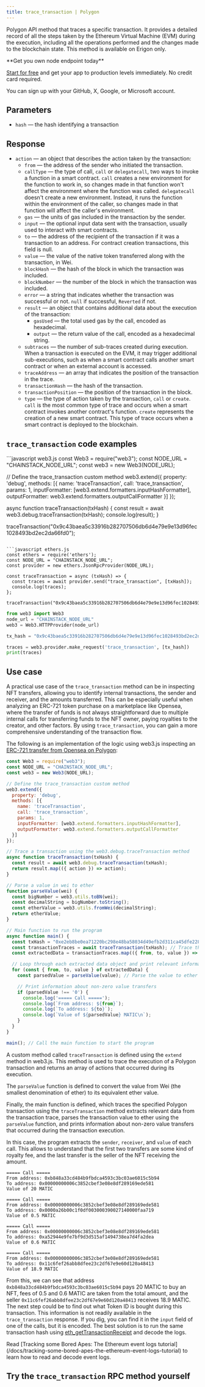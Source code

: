 ---
title: trace_transaction | Polygon
---

Polygon API method that traces a specific transaction. It provides a detailed record of all the steps taken by the Ethereum Virtual Machine (EVM) during the execution, including all the operations performed and the changes made to the blockchain state. This method is available on Erigon only.

<Check>
**Get you own node endpoint today**

[Start for free](https://console.chainstack.com/) and get your app to production levels immediately. No credit card required.

You can sign up with your GitHub, X, Google, or Microsoft account.
</Check>


## Parameters

* `hash` — the hash identifying a transaction

## Response

* `action` — an object that describes the action taken by the transaction:
  + `from` — the address of the sender who initiated the transaction.
  + `callType` — the type of call, `call` or `delegatecall`, two ways to invoke a function in a smart contract. `call` creates a new environment for the function to work in, so changes made in that function won't affect the environment where the function was called. `delegatecall` doesn't create a new environment. Instead, it runs the function within the environment of the caller, so changes made in that function will affect the caller's environment.
  + `gas` — the units of gas included in the transaction by the sender.
  + `input` — the optional input data sent with the transaction, usually used to interact with smart contracts.
  + `to` — the address of the recipient of the transaction if it was a transaction to an address. For contract creation transactions, this field is null.
  + `value` — the value of the native token transferred along with the transaction, in Wei.
  + `blockHash` — the hash of the block in which the transaction was included.
  + `blockNumber` — the number of the block in which the transaction was included.
  + `error` — a string that indicates whether the transaction was successful or not. `null` if successful, `Reverted` if not.
  + `result` — an object that contains additional data about the execution of the transaction:
    - `gasUsed` — the total used gas by the call, encoded as hexadecimal.
    - `output` — the return value of the call, encoded as a hexadecimal string.
  + `subtraces` — the number of sub-traces created during execution. When a transaction is executed on the EVM, it may trigger additional sub-executions, such as when a smart contract calls another smart contract or when an external account is accessed.
  + `traceAddress` — an array that indicates the position of the transaction in the trace.
  + `transactionHash` — the hash of the transaction.
  + `transactionPosition` — the position of the transaction in the block.
  + `type` — the type of action taken by the transaction, `call` or `create`. `call`  is the most common type of trace and occurs when a smart contract invokes another contract's function. `create` represents the creation of a new smart contract. This type of trace occurs when a smart contract is deployed to the blockchain.

## `trace_transaction` code examples

<CodeGroup>
```javascript web3.js
const Web3 = require("web3");
const NODE_URL = "CHAINSTACK_NODE_URL";
const web3 = new Web3(NODE_URL);

// Define the trace_transaction custom method
web3.extend({
  property: 'debug',
  methods: [{
    name: 'traceTransaction',
    call: 'trace_transaction',
    params: 1,
    inputFormatter: [web3.extend.formatters.inputHashFormatter],
    outputFormatter: web3.extend.formatters.outputCallFormatter
  }]
});

async function traceTransaction(txHash) {
    const result = await web3.debug.traceTransaction(txHash);
    console.log(result);
}

traceTransaction("0x9c43baea5c33916b282707506db6d4e79e9e13d96fec1028493bd2ec2da66fd0");
```

```javascript ethers.js
const ethers = require('ethers');
const NODE_URL = "CHAINSTACK_NODE_URL";
const provider = new ethers.JsonRpcProvider(NODE_URL);

const traceTransaction = async (txHash) => {
  const traces = await provider.send("trace_transaction", [txHash]);
  console.log(traces);
};

traceTransaction("0x9c43baea5c33916b282707506db6d4e79e9e13d96fec1028493bd2ec2da66fd0")
```

```python web3.py
from web3 import Web3  
node_url = "CHAINSTACK_NODE_URL" 
web3 = Web3.HTTPProvider(node_url)

tx_hash = "0x9c43baea5c33916b282707506db6d4e79e9e13d96fec1028493bd2ec2da66fd0"

traces = web3.provider.make_request('trace_transaction', [tx_hash])
print(traces)
```
</CodeGroup>


## Use case

A practical use case of the `trace_transaction` method can be in inspecting NFT transfers, allowing you to identify internal transactions, the sender and receiver, and the amounts transferred. This can be especially useful when analyzing an ERC-721 token purchase on a marketplace like Opensea, where the transfer of funds is not always straightforward due to multiple internal calls for transferring funds to the NFT owner, paying royalties to the creator, and other factors. By using `trace_transaction`, you can gain a more comprehensive understanding of the transaction flow.

The following is an implementation of the logic using web3.js inspecting an [ERC-721 transfer from Opensea on Polygon](https://polygonscan.com/tx/0xe2eb8be0ea71220bc298e48ba58034d49efb2d311ca45dfe228cb564cd8a3fb5):

```javascript index.js
const Web3 = require("web3");
const NODE_URL = "CHAINSTACK_NODE_URL";
const web3 = new Web3(NODE_URL);

// Define the trace_transaction custom method
web3.extend({
  property: 'debug',
  methods: [{
    name: 'traceTransaction',
    call: 'trace_transaction',
    params: 1,
    inputFormatter: [web3.extend.formatters.inputHashFormatter],
    outputFormatter: web3.extend.formatters.outputCallFormatter
  }]
});

// Trace a transaction using the web3.debug.traceTransaction method
async function traceTransaction(txHash) {
  const result = await web3.debug.traceTransaction(txHash);
  return result.map(({ action }) => action);
}

// Parse a value in wei to ether
function parseValue(wei) {
  const bigNumber = web3.utils.toBN(wei);
  const decimalString = bigNumber.toString();
  const etherValue = web3.utils.fromWei(decimalString);
  return etherValue;
}

// Main function to run the program
async function main() {
  const txHash = "0xe2eb8be0ea71220bc298e48ba58034d49efb2d311ca45dfe228cb564cd8a3fb5";
  const transactionTraces = await traceTransaction(txHash); // Trace the specified transaction
  const extractedData = transactionTraces.map(({ from, to, value }) => ({ from, to, value })); // Extract relevant data from the transaction trace

  // Loop through each extracted data object and print relevant information
  for (const { from, to, value } of extractedData) {
    const parsedValue = parseValue(value); // Parse the value to ether

    // Print information about non-zero value transfers
    if (parsedValue !== '0') {
      console.log('===== Call =====');
      console.log(`From address: ${from}`);
      console.log(`To address: ${to}`);
      console.log(`Value of ${parsedValue} MATIC\n`);
    }
  }
}

main(); // Call the main function to start the program
```


A custom method called `traceTransaction` is defined using the `extend` method in web3.js. This method is used to trace the execution of a Polygon transaction and returns an array of actions that occurred during its execution.

The `parseValue` function is defined to convert the value from Wei (the smallest denomination of ether) to its equivalent ether value.

Finally, the main function is defined, which traces the specified Polygon transaction using the `traceTransaction` method extracts relevant data from the transaction trace, parses the transaction value to ether using the `parseValue` function, and prints information about non-zero value transfers that occurred during the transaction execution.

In this case, the program extracts the `sender`, `receiver`, and `value` of each call. This allows to understand that the first two transfers are some kind of royalty fee, and the last transfer is the seller of the NFT receiving the amount.

```shell Shell
===== Call =====
From address: 0xb848a33cd484b9fbdca4593c3bc03ae6015c5b94
To address: 0x00000000006c3852cbef3e08e8df289169ede581  
Value of 20 MATIC

===== Call =====
From address: 0x00000000006c3852cbef3e08e8df289169ede581
To address: 0x0000a26b00c1f0df003000390027140000faa719  
Value of 0.5 MATIC

===== Call =====
From address: 0x00000000006c3852cbef3e08e8df289169ede581
To address: 0xa52944e9fe7bf9d3d515af1494738ea7d4fa2dea
Value of 0.6 MATIC

===== Call =====
From address: 0x00000000006c3852cbef3e08e8df289169ede581
To address: 0x11c6fef26abb8dfee23c2df67e9e60d120a48413
Value of 18.9 MATIC
```


From this, we can see that address `0xb848a33cd484b9fbdca4593c3bc03ae6015c5b94` pays 20 MATIC to buy an NFT, fees of 0.5 and 0.6 MATIC are taken from the total amount, and the seller `0x11c6fef26abb8dfee23c2df67e9e60d120a48413` receives 18.9 MATIC. The next step could be to find out what Token ID is bought during this transaction. This information is not readily available in the `trace_transaction` response. If you dig, you can find it in the `input` field of one of the calls, but it is encoded. The best solution is to run the same transaction hash using [eth\_getTransactionReceipt](/api-reference/polygon_node_api/transaction_info/eth_getTransactionReceipt) and decode the logs.

<Note>
Read [Tracking some Bored Apes: The Ethereum event logs tutorial](/docs/tracking-some-bored-apes-the-ethereum-event-logs-tutorial) to learn how to read and decode event logs.
</Note>


## Try the `trace_transaction` RPC method yourself
